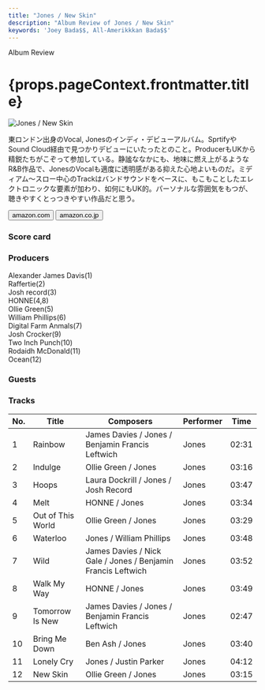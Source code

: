 ```yaml
---
title: "Jones / New Skin"
description: "Album Review of Jones / New Skin"
keywords: 'Joey Bada$$, All-Amerikkkan Bada$$'
---
```




<p className="largeP">Album Review</p>
<h1 className="h1--no--margin">{props.pageContext.frontmatter.title}</h1>

<Row  className="image-card-group">
	<Column colMd={"3"} colLg={"4"} noGutterMdLeft="">
       <ImageCard>

![Jones / New Skin](../../images/cd/jones1L.jpg) 

</ImageCard>
	</Column>
	<Column colMd={"4"} colLg={"8"} noGutterMdLeft="">
	<p>
	東ロンドン出身のVocal, Jonesのインディ・デビューアルバム。SprtifyやSound Cloud経由で見つかりデビューにいたったとのこと。ProducerもUKから精鋭たちがこぞって参加している。静謐ななかにも、地味に燃え上がるようなR&B作品で、JonesのVocalも適度に透明感がある抑えた心地よいものだ。ミディアム～スロー中心のTrackはバンドサウンドをベースに、もこもことしたエレクトロニックな要素が加わり、如何にもUK的。パーソナルな雰囲気をもつが、聴きやすくとっつきやすい作品だと思う。
	</p>
	<div>
	  <Button href="https://amzn.to/2EfouDL" kind="primary" size="small" renderIcon={ArrowUpRight24}>
      amazon.com
    </Button>
    <Button href="https://amzn.to/3hrsMGt" kind="secondary" size="small" renderIcon={ArrowUpRight24}>
      amazon.co.jp
    </Button>
	</div>
	</Column>
</Row>
<Row >
	<Column colMd={"4"} colLg={"4"} noGutterMdLeft="">
<div>
  <h3>Score card</h3>
	<SliderJS1 value="5" />
  <SliderJS2 value="1" />
	<SliderJS3 value="1" />
  <SliderJS4 value="8" />
</div>
</Column>
<Column colMd={"8"} colLg={"8"} noGutterMdLeft="">
<div>
<h3>Producers</h3>
<p>
Alexander James Davis(1)
<br/>Raffertie(2)
<br/>Josh record(3)
<br/>HONNE(4,8)
<br/>Ollie Green(5)
<br/>William Phillips(6)
<br/>Digital Farm Anmals(7)
<br/>Josh Crocker(9)
<br/>Two Inch Punch(10)
<br/>Rodaidh McDonald(11)
<br/>Ocean(12)
</p>
<h3>Guests</h3>
<p>
</p>
</div>
</Column>
</Row>

<h3>Tracks</h3>

| No. |	 Title            |	 Composers                                                   | Performer | Time	 |
| --- |	----------------- | ------------------------------------------------------------ | --------- | ----- |
|	1	  |	Rainbow          	| James Davies / Jones / Benjamin Francis Leftwich             | Jones     | 02:31 |
|	2	  |	Indulge          	| Ollie Green / Jones                                          | Jones     | 03:16 |
|	3	  |	Hoops            	| Laura Dockrill / Jones / Josh Record                         | Jones     | 03:47 |
|	4	  |	Melt             	| HONNE / Jones                                                | Jones     | 03:34 |
|	5	  |	Out of This World	| Ollie Green / Jones                                          | Jones     | 03:29 |
|	6	  |	Waterloo         	| Jones / William Phillips                                     | Jones     | 03:48 |
|	7	  |	Wild             	| James Davies / Nick Gale / Jones / Benjamin Francis Leftwich | Jones     | 03:52 |
|	8	  |	Walk My Way      	| HONNE / Jones                                                | Jones     | 03:49 |
|	9	  |	Tomorrow Is New  	| James Davies / Jones / Benjamin Francis Leftwich             | Jones     | 02:47 |
|	10	|	Bring Me Down    	| Ben Ash / Jones                                              | Jones     | 03:40 |
|	11	|	Lonely Cry       	| Jones / Justin Parker                                        | Jones     | 04:12 |
|	12	|	New Skin         	| Ollie Green / Jones                                          | Jones     | 03:15 |
